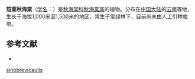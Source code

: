 {{Speciesbox
| taxon = Begonia sinobrevicaulis
| authority =[[T.C.Ku|T.C.Ku]], 1999
}}

'''短茎秋海棠'''（[[学名|学名]]：{{lang|la|''Begonia sinobrevicaulis''}}）是[[秋海棠科|秋海棠科]][[秋海棠属|秋海棠属]]的植物。分布在[[中国大陆|中国大陆]]的[[云南|云南]]等地，生长于海拔1,000米至1,500米的地区，常生于常绿林下，目前尚未由人工引种栽培。

== 参考文献 ==
<div class="references-small">
* {{cite web| url =http://www.bioinfo.cn/db05/KmzwSpecies.php?action=view&id=29487| title =短茎秋海棠| work =《中国高等植物数据库全库》| publisher =中国科学院微生物研究所| author =昆明植物研究所| accessdate =2009-02-26| deadurl =yes| archiveurl =https://web.archive.org/web/20160305063257/http://www.bioinfo.cn/db05/KmzwSpecies.php?action=view&id=29487| archivedate =2016-03-05}}
</div>
{{Taxonbar|from=Q15232755}}

[[Category:秋海棠属|sinobrevicaulis]]


{{植物小作品}}